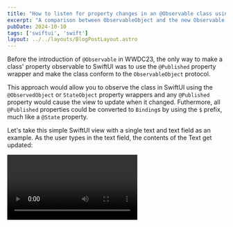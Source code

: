 ```yaml
---
title: "How to listen for property changes in an @Observable class using AsyncStreams"
excerpt: "A comparison between ObservableObject and the new Observable macro and how to listen and react to property changes in both."
pubDate: 2024-10-10
tags: ['swiftui', 'swift']
layout: ../../layouts/BlogPostLayout.astro
---
```



Before the introduction of `@Observable` in WWDC23, the only way to make a class' property observable to SwiftUI was to use the `@Published` property wrapper and make the class conform to the `ObservableObject` protocol. 

This approach would allow you to observe the class in SwiftUI using the `@ObservedObject` or `StateObject` property wrappers and any `@Published` property would cause the view to update when it changed. Futhermore, all `@Published` properties could be converted to `Binding`s by using the `$` prefix, much like a `@State` property.

Let's take this simple SwiftUI view with a single text and text field as an example. As the user types in the text field, the contents of the Text get updated:

<Video name="async-streams-textfield-demo.mp4" />

Let's implement the logic for this view using a ViewModel that conforms to `ObservableObject` and has a `@Published` property:

```swift:ViewModel.swift
import Foundation

class ViewModel: ObservableObject {
    @Published var text = ""
}
```

And let's now use this ViewModel in the view:

```swift:ContentView.swift
import SwiftUI

struct ContentView: View {
    @StateObject var viewModel = ViewModel()
    
    var body: some View {
        VStack {
            Text(viewModel.text)
            TextField("Type something", text: $viewModel.text)
                .textFieldStyle(.roundedBorder)
        }
        .padding()
    }
}
```

Let's now see how you can achieve the same result using the new `@Observable` macro in the ViewModel:

```swift:ViewModel.swift
import Foundation

@Observable class ViewModel {
    var text = ""
}
```

And then update the SwiftUI view to use the `@Observable` ViewModel:

```swift:ContentView.swift
import SwiftUI

struct ContentView: View {
    @State var viewModel = ViewModel()
    
    var body: some View {
        VStack {
            Text(viewModel.text)
            TextField("Type something", text: $viewModel.text)
                .textFieldStyle(.roundedBorder)
        }
        .padding()
    }
}
```

As you can see, the migration is pretty straightforward. The main differences betweent the two approaches are:

1. You don't need to conform to `ObservableObject` anymore, you decorate the class with the `@Observable` macro instead.
2. You don't need to use the `@Published` property wrapper anymore, you just declare the property as a regular property. By default, all properties in the class will be observed, but you can also specify which properties you want to observe by using the `@ObservationIgnored` macro on the property itself.
3. You don't need to use the `@StateObject` property wrapper anymore, you just use the normal `@State` property wrapper instead.

## Observing property changes

Let's now consider that you want to perform an action every time the `text` property changes or, in other words, when the user types in the text field. This is exactly how search works in most apps: as you type, a network request is fired and the results are updated in the UI.

### Using ObservableObject

Side effects are incredibly simple to achieve when using the `ObservableObject` protocol and `@Published` properties. As the `@Published` property wrapper uses `Combine` under the hood, you can access its underlying publisher using the `$` prefix and then use the `sink` method to listen for changes:

```swift:ViewModel.swift
import Foundation
import Combine

class ViewModel: ObservableObject {
    @Published var text = ""
    
    private var cancellable: AnyCancellable?
    
    init() {
        cancellable = $text
            .sink { text in
                print("✅ Text changed to: \(text)")
            }
    }
    
    deinit {
        cancellable?.cancel()
    }
}
```

The benefit this approach has is that you can easily cancel the subscription at any time by calling `cancel` on the `AnyCancellable` instance and that you can leverage the full power of `Combine` to perform complex operations.

For example, when the user types in the text field, you could debounce the text changes and only perform the search when the input is not emtpy, filter out duplicate searches and after the user has stopped typing for a certain amount of time:

```swift:ViewModel.swift
cancellable = $text
    .filter { !$0.isEmpty }
    .removeDuplicates()
    .debounce(for: 0.5, scheduler: DispatchQueue.global(qos: .userInitiated))
    .sink { text in
        print("✅ Text changed to: \(text)")
    }
```

### Using AsyncStreams

Reacting to property changes is fairly straightforward using the `@Observable` macro as well. You can simply use the `willSet` or `didSet` property observers to listen for changes:

```swift:ViewModel.swift
import Foundation

@Observable class ViewModel {
    var text = "" {
        willSet {
            print("✅ Text changed to: \(text)")
        }
    }
}
```

Unfortunately, when performing the same complex operations as we did with `Combine`, the `willSet` and `didSet` property observers are not enough. This is where `AsyncStream`s come into play. 

You can create a new `AsyncStream` instance and use the `yield` method to publish new changes:

```swift:ViewModel.swift
import Foundation

@Observable final class ViewModel {
    private let (textStream, continuation) = AsyncStream.makeStream(of: String.self)
    var text = "" {
        willSet {
            continuation.yield(newValue)
        }
    }
    
    init() {
        Task {
            for await text in textStream {
                print("✅ Text changed to: \(text)")
            }
        }
    }
    
    deinit {
        continuation.finish()
    }
} 
```

To perform the same complex operations as we did with `Combine`, you can use [Apple's swift-async-algorithms Swift Package](https://github.com/apple/swift-async-algorithms) and leverage the vast amount of operators it provides:

```swift:ViewModel.swift
import Foundation
import AsyncAlgorithms

@Observable final class ViewModel {
    // ...

    init() {
        Task {
            for await text in textStream
                .filter({ !$0.isEmpty })
                .removeDuplicates()
                .debounce(for: .seconds(0.5)) {
                print("✅ Text changed to: \(text)")
            }
        }
    }

    // ...
}
```

It is true that you can achieve the same result by creating a `Combine` publisher instead of an `AsyncStream` and use the `sink` method to listen for changes. However, `AsyncStream`s seem to be a more natural fit with `async/await` and a more future-proof solution given the direction Swift is heading towards.
